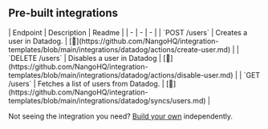 
## Pre-built integrations

<AccordionGroup>


<Accordion title="Users">
| Endpoint | Description | Readme |
| - | - | - |
| `POST /users` | Creates a user in Datadog. | [🔗](https://github.com/NangoHQ/integration-templates/blob/main/integrations/datadog/actions/create-user.md) |
| `DELETE /users` | Disables a user in Datadog | [🔗](https://github.com/NangoHQ/integration-templates/blob/main/integrations/datadog/actions/disable-user.md) |
| `GET /users` | Fetches a list of users from Datadog. | [🔗](https://github.com/NangoHQ/integration-templates/blob/main/integrations/datadog/syncs/users.md) |
</Accordion>

</AccordionGroup>

<Tip>Not seeing the integration you need? [Build your own](https://docs.nango.dev/guides/platform/functions) independently.</Tip>
